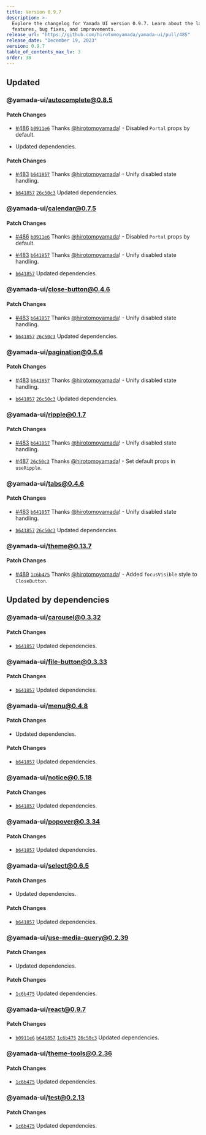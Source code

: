 ```yaml
---
title: Version 0.9.7
description: >-
  Explore the changelog for Yamada UI version 0.9.7. Learn about the latest
  features, bug fixes, and improvements.
release_url: "https://github.com/hirotomoyamada/yamada-ui/pull/485"
release_date: "December 19, 2023"
version: 0.9.7
table_of_contents_max_lv: 3
order: 38
---
```


## Updated

### @yamada-ui/autocomplete@0.8.5

#### Patch Changes

- [#486](https://github.com/hirotomoyamada/yamada-ui/pull/486) [`b0911e6`](https://github.com/hirotomoyamada/yamada-ui/commit/b0911e62cd082b906c54d3f06d959330445002c9) Thanks [@hirotomoyamada](https://github.com/hirotomoyamada)! - Disabled `Portal` props by default.

- Updated dependencies.

#### Patch Changes

- [#483](https://github.com/hirotomoyamada/yamada-ui/pull/483) [`b641857`](https://github.com/hirotomoyamada/yamada-ui/commit/b64185748b8302b8d1f8656a4edefd9c3d8d2a97) Thanks [@hirotomoyamada](https://github.com/hirotomoyamada)! - Unify disabled state handling.

- [`b641857`](https://github.com/hirotomoyamada/yamada-ui/commit/b64185748b8302b8d1f8656a4edefd9c3d8d2a97) [`26c50c3`](https://github.com/hirotomoyamada/yamada-ui/commit/26c50c38fe09687ad02d95962741f45d1881d14a) Updated dependencies.

### @yamada-ui/calendar@0.7.5

#### Patch Changes

- [#486](https://github.com/hirotomoyamada/yamada-ui/pull/486) [`b0911e6`](https://github.com/hirotomoyamada/yamada-ui/commit/b0911e62cd082b906c54d3f06d959330445002c9) Thanks [@hirotomoyamada](https://github.com/hirotomoyamada)! - Disabled `Portal` props by default.

- [#483](https://github.com/hirotomoyamada/yamada-ui/pull/483) [`b641857`](https://github.com/hirotomoyamada/yamada-ui/commit/b64185748b8302b8d1f8656a4edefd9c3d8d2a97) Thanks [@hirotomoyamada](https://github.com/hirotomoyamada)! - Unify disabled state handling.

- [`b641857`](https://github.com/hirotomoyamada/yamada-ui/commit/b64185748b8302b8d1f8656a4edefd9c3d8d2a97) Updated dependencies.

### @yamada-ui/close-button@0.4.6

#### Patch Changes

- [#483](https://github.com/hirotomoyamada/yamada-ui/pull/483) [`b641857`](https://github.com/hirotomoyamada/yamada-ui/commit/b64185748b8302b8d1f8656a4edefd9c3d8d2a97) Thanks [@hirotomoyamada](https://github.com/hirotomoyamada)! - Unify disabled state handling.

- [`b641857`](https://github.com/hirotomoyamada/yamada-ui/commit/b64185748b8302b8d1f8656a4edefd9c3d8d2a97) [`26c50c3`](https://github.com/hirotomoyamada/yamada-ui/commit/26c50c38fe09687ad02d95962741f45d1881d14a) Updated dependencies.

### @yamada-ui/pagination@0.5.6

#### Patch Changes

- [#483](https://github.com/hirotomoyamada/yamada-ui/pull/483) [`b641857`](https://github.com/hirotomoyamada/yamada-ui/commit/b64185748b8302b8d1f8656a4edefd9c3d8d2a97) Thanks [@hirotomoyamada](https://github.com/hirotomoyamada)! - Unify disabled state handling.

- [`b641857`](https://github.com/hirotomoyamada/yamada-ui/commit/b64185748b8302b8d1f8656a4edefd9c3d8d2a97) [`26c50c3`](https://github.com/hirotomoyamada/yamada-ui/commit/26c50c38fe09687ad02d95962741f45d1881d14a) Updated dependencies.

### @yamada-ui/ripple@0.1.7

#### Patch Changes

- [#483](https://github.com/hirotomoyamada/yamada-ui/pull/483) [`b641857`](https://github.com/hirotomoyamada/yamada-ui/commit/b64185748b8302b8d1f8656a4edefd9c3d8d2a97) Thanks [@hirotomoyamada](https://github.com/hirotomoyamada)! - Unify disabled state handling.

- [#487](https://github.com/hirotomoyamada/yamada-ui/pull/487) [`26c50c3`](https://github.com/hirotomoyamada/yamada-ui/commit/26c50c38fe09687ad02d95962741f45d1881d14a) Thanks [@hirotomoyamada](https://github.com/hirotomoyamada)! - Set default props in `useRipple`.

### @yamada-ui/tabs@0.4.6

#### Patch Changes

- [#483](https://github.com/hirotomoyamada/yamada-ui/pull/483) [`b641857`](https://github.com/hirotomoyamada/yamada-ui/commit/b64185748b8302b8d1f8656a4edefd9c3d8d2a97) Thanks [@hirotomoyamada](https://github.com/hirotomoyamada)! - Unify disabled state handling.

- [`b641857`](https://github.com/hirotomoyamada/yamada-ui/commit/b64185748b8302b8d1f8656a4edefd9c3d8d2a97) [`26c50c3`](https://github.com/hirotomoyamada/yamada-ui/commit/26c50c38fe09687ad02d95962741f45d1881d14a) Updated dependencies.

### @yamada-ui/theme@0.13.7

#### Patch Changes

- [#489](https://github.com/hirotomoyamada/yamada-ui/pull/489) [`1c6b475`](https://github.com/hirotomoyamada/yamada-ui/commit/1c6b475b3b99f69f55cd5e8959bdf9be316d6292) Thanks [@hirotomoyamada](https://github.com/hirotomoyamada)! - Added `focusVisible` style to `CloseButton`.

## Updated by dependencies

### @yamada-ui/carousel@0.3.32

#### Patch Changes

- [`b641857`](https://github.com/hirotomoyamada/yamada-ui/commit/b64185748b8302b8d1f8656a4edefd9c3d8d2a97) Updated dependencies.

### @yamada-ui/file-button@0.3.33

#### Patch Changes

- [`b641857`](https://github.com/hirotomoyamada/yamada-ui/commit/b64185748b8302b8d1f8656a4edefd9c3d8d2a97) Updated dependencies.

### @yamada-ui/menu@0.4.8

#### Patch Changes

- Updated dependencies.

#### Patch Changes

- [`b641857`](https://github.com/hirotomoyamada/yamada-ui/commit/b64185748b8302b8d1f8656a4edefd9c3d8d2a97) Updated dependencies.

### @yamada-ui/notice@0.5.18

#### Patch Changes

- [`b641857`](https://github.com/hirotomoyamada/yamada-ui/commit/b64185748b8302b8d1f8656a4edefd9c3d8d2a97) Updated dependencies.

### @yamada-ui/popover@0.3.34

#### Patch Changes

- [`b641857`](https://github.com/hirotomoyamada/yamada-ui/commit/b64185748b8302b8d1f8656a4edefd9c3d8d2a97) Updated dependencies.

### @yamada-ui/select@0.6.5

#### Patch Changes

- Updated dependencies.

#### Patch Changes

- [`b641857`](https://github.com/hirotomoyamada/yamada-ui/commit/b64185748b8302b8d1f8656a4edefd9c3d8d2a97) Updated dependencies.

### @yamada-ui/use-media-query@0.2.39

#### Patch Changes

- Updated dependencies.

#### Patch Changes

- [`1c6b475`](https://github.com/hirotomoyamada/yamada-ui/commit/1c6b475b3b99f69f55cd5e8959bdf9be316d6292) Updated dependencies.

### @yamada-ui/react@0.9.7

#### Patch Changes

- [`b0911e6`](https://github.com/hirotomoyamada/yamada-ui/commit/b0911e62cd082b906c54d3f06d959330445002c9) [`b641857`](https://github.com/hirotomoyamada/yamada-ui/commit/b64185748b8302b8d1f8656a4edefd9c3d8d2a97) [`1c6b475`](https://github.com/hirotomoyamada/yamada-ui/commit/1c6b475b3b99f69f55cd5e8959bdf9be316d6292) [`26c50c3`](https://github.com/hirotomoyamada/yamada-ui/commit/26c50c38fe09687ad02d95962741f45d1881d14a) Updated dependencies.

### @yamada-ui/theme-tools@0.2.36

#### Patch Changes

- [`1c6b475`](https://github.com/hirotomoyamada/yamada-ui/commit/1c6b475b3b99f69f55cd5e8959bdf9be316d6292) Updated dependencies.

### @yamada-ui/test@0.2.13

#### Patch Changes

- [`1c6b475`](https://github.com/hirotomoyamada/yamada-ui/commit/1c6b475b3b99f69f55cd5e8959bdf9be316d6292) Updated dependencies.
